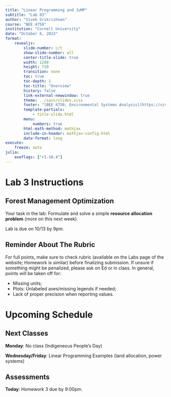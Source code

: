 ```yaml
---
title: "Linear Programming and JuMP"
subtitle: "Lab 03"
author: "Vivek Srikrishnan"
course: "BEE 4750"
institution: "Cornell University"
date: "October 6, 2023"
format:
    revealjs:
        slide-number: c/t
        show-slide-number: all
        center-title-slide: true
        width: 1280
        height: 720
        transition: none
        toc: true
        toc-depth: 1
        toc-title: "Overview"
        history: false
        link-external-newwindow: true
        theme: ../sass/slides.scss
        footer: "[BEE 4750, Environmental Systems Analysis](https://viveks.me/environmental-systems-analysis)"
        template-partials:
            - title-slide.html
        menu:
            numbers: true
        html-math-method: mathjax      
        include-in-header: mathjax-config.html
        date-format: long
execute:
    freeze: auto
julia:
    exeflags: ["+1.10.4"]
---
```



# Lab 3 Instructions

## Forest Management Optimization

Your task in the lab: Formulate and solve a simple **resource allocation problem** (more on this next week).

Lab is due on 10/13 by 9pm.

## Reminder About The Rubric

For full points, make sure to check rubric (available on the Labs page of the website; Homework is similar) before finalizing submission. If unsure if something might be penalized, please ask on Ed or in class. In general, points will be taken off for:

* Missing units;
* Plots: Unlabeled axes/missing legends if needed;
* Lack of proper precision when reporting values.

# Upcoming Schedule

## Next Classes

**Monday**: No class (Indigeneous People's Day)

**Wednesday/Friday**: Linear Programming Examples (land allocation, power systems)

## Assessments

**Today**: Homework 3 due by 9:00pm.